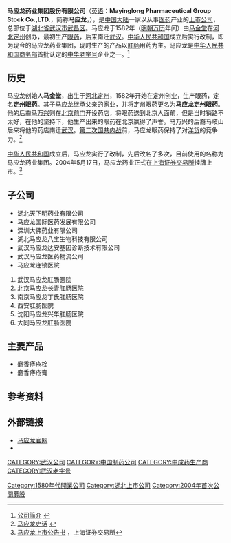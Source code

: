 {{refimprove|time=2014-08-05T17:07:04+00:00}}
{{Infobox company
| name                = 马应龙药业集团股份有限公司
| name_en             = Mayinglong Pharmaceutical Group Stock Co.,LTD.
| logo                = [[File:Mayinglong.gif|File:Mayinglong.gif]]
| logo_size           = 
| type                = [[上市公司|上市公司]]
| traded_as           = {{sse|600993}}
| foundation          = 1582年
| defunct             = 
| location            = {{CHN}}[[湖北省|湖北省]][[武汉市|武汉市]][[武昌区|武昌区]][[南湖街道_(武汉市)|南湖]]周家湾100号
| president           = [[陈平|陈平]]<ref>[http://www.mayinglong.cn/speech.shtml 高层致辞] {{webarchive|url=https://web.archive.org/web/20140812101337/http://www.mayinglong.cn/speech.shtml |date=2014-08-12 }}</ref>
| industry            = [[制药|制药]]
| products            = [[中成药|中成药]]
| homepage            = http://www.mayinglong.cn/
| zip_code            = 430064
| telephone_no        = +86-27-87291611
| slogan              = 
}}
'''马应龙药业集团股份有限公司'''（[[英语|英语]]：'''Mayinglong Pharmaceutical Group Stock Co.,LTD.'''，简称'''马应龙'''，{{sse|600993}}），是[[中国大陆|中国大陆]]一家以从事[[医药|医药]]产业的[[上市公司|上市公司]]，总部位于[[湖北省|湖北省]][[武汉市|武汉市]][[武昌区|武昌区]]。马应龙于1582年（[[明朝|明朝]][[万历|万历]]年间）由[[马金堂|马金堂]]在[[河北|河北]][[定州|定州]]创办，最初生产[[眼药|眼药]]，后来南迁[[武汉|武汉]]。[[中华人民共和国|中华人民共和国]]成立后实行改制，即为现今的马应龙药业集团，现时生产的产品以[[肛肠|肛肠]]用药为主。马应龙是[[中华人民共和国商务部|中华人民共和国商务部]]首批认定的[[中华老字号|中华老字号]]企业之一。<ref>[http://www.mayinglong.cn/aboutus.shtml 公司简介] {{webarchive|url=https://web.archive.org/web/20140812101329/http://www.mayinglong.cn/aboutus.shtml |date=2014-08-12 }}</ref>

==历史==
马应龙创始人'''马金堂'''，出生于[[河北|河北]][[定州|定州]]，1582年开始在定州创业，生产眼药，定名'''定州眼药'''。其子马应龙继承父亲的家业，并将定州眼药更名为'''马应龙定州眼药'''。他的后裔[[马万兴|马万兴]]则在[[北京|北京]][[前门|前门]]开设药店，将眼药送到北京人面前，但是当时销路不太好，在他的坚持下，他生产出来的眼药在北京赢得了声誉。马万兴的后裔马岐山后来将他的药店南迁[[武汉|武汉]]。[[第二次国共内战|第二次国共内战]]前，马应龙眼药保持了对[[洋货|洋货]]的竞争力。<ref>[http://www.mayinglong.cn/culture.shtml 马应龙史话] {{webarchive|url=https://web.archive.org/web/20140812101341/http://www.mayinglong.cn/culture.shtml |date=2014-08-12 }}</ref>

[[中华人民共和国|中华人民共和国]]成立后，马应龙实行了改制，先后改名了多次，目前使用的名称为马应龙药业集团。2004年5月17日，马应龙药业正式在[[上海证券交易所|上海证券交易所]]挂牌上市。<ref>[http://static.sse.com.cn/disclosure/listedinfo/announcement/c/2004-05-12/600993_20040512_1.pdf 马应龙上市公告书] {{Wayback|url=http://static.sse.com.cn/disclosure/listedinfo/announcement/c/2004-05-12/600993_20040512_1.pdf |date=20140811173147 }}，上海证券交易所</ref>

==子公司==
*湖北天下明药业有限公司
*马应龙国际医药发展有限公司
*深圳大佛药业有限公司
*湖北马应龙八宝生物科技有限公司
*武汉马应龙达安基因诊断技术有限公司
*武汉马应龙医药物流公司
*马应龙连锁医院
# 武汉马应龙肛肠医院
# 北京马应龙长青肛肠医院
# 南京马应龙丁氏肛肠医院
# 西安肛肠医院
# 沈阳马应龙兴华肛肠医院
# 大同马应龙肛肠医院

==主要产品==
*麝香痔疮栓 
*麝香痔疮膏

==参考资料==
{{reflist}}

==外部链接==
*[https://web.archive.org/web/20140805164121/http://www.mayinglong.cn/ 马应龙官网]
*{{sinaweibo|1935006585}}
[[CATEGORY:武汉公司|CATEGORY:武汉公司]]
[[CATEGORY:中国制药公司|CATEGORY:中国制药公司]]
[[Category:1580年代開業公司|Category:1580年代開業公司]]
[[CATEGORY:中成药生产商|CATEGORY:中成药生产商]]
[[CATEGORY:武汉老字号|CATEGORY:武汉老字号]]
[[Category:湖北上市公司|Category:湖北上市公司]]
[[Category:2004年首次公開募股|Category:2004年首次公開募股]]
